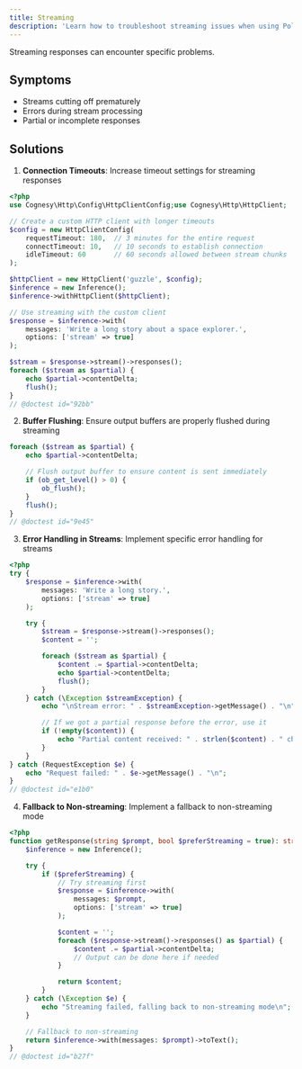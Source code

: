 ```yaml
---
title: Streaming
description: 'Learn how to troubleshoot streaming issues when using Polyglot.'
---
```


Streaming responses can encounter specific problems.

## Symptoms

- Streams cutting off prematurely
- Errors during stream processing
- Partial or incomplete responses

## Solutions

1. **Connection Timeouts**: Increase timeout settings for streaming responses

```php
<?php
use Cognesy\Http\Config\HttpClientConfig;use Cognesy\Http\HttpClient;

// Create a custom HTTP client with longer timeouts
$config = new HttpClientConfig(
    requestTimeout: 180,  // 3 minutes for the entire request
    connectTimeout: 10,   // 10 seconds to establish connection
    idleTimeout: 60       // 60 seconds allowed between stream chunks
);

$httpClient = new HttpClient('guzzle', $config);
$inference = new Inference();
$inference->withHttpClient($httpClient);

// Use streaming with the custom client
$response = $inference->with(
    messages: 'Write a long story about a space explorer.',
    options: ['stream' => true]
);

$stream = $response->stream()->responses();
foreach ($stream as $partial) {
    echo $partial->contentDelta;
    flush();
}
// @doctest id="92bb"
```

2. **Buffer Flushing**: Ensure output buffers are properly flushed during streaming
```php
foreach ($stream as $partial) {
    echo $partial->contentDelta;

    // Flush output buffer to ensure content is sent immediately
    if (ob_get_level() > 0) {
        ob_flush();
    }
    flush();
}
// @doctest id="9e45"
```

3. **Error Handling in Streams**: Implement specific error handling for streams
```php
<?php
try {
    $response = $inference->with(
        messages: 'Write a long story.',
        options: ['stream' => true]
    );

    try {
        $stream = $response->stream()->responses();
        $content = '';

        foreach ($stream as $partial) {
            $content .= $partial->contentDelta;
            echo $partial->contentDelta;
            flush();
        }
    } catch (\Exception $streamException) {
        echo "\nStream error: " . $streamException->getMessage() . "\n";

        // If we got a partial response before the error, use it
        if (!empty($content)) {
            echo "Partial content received: " . strlen($content) . " characters\n";
        }
    }
} catch (RequestException $e) {
    echo "Request failed: " . $e->getMessage() . "\n";
}
// @doctest id="e1b0"
```

4. **Fallback to Non-streaming**: Implement a fallback to non-streaming mode
```php
<?php
function getResponse(string $prompt, bool $preferStreaming = true): string {
    $inference = new Inference();

    try {
        if ($preferStreaming) {
            // Try streaming first
            $response = $inference->with(
                messages: $prompt,
                options: ['stream' => true]
            );

            $content = '';
            foreach ($response->stream()->responses() as $partial) {
                $content .= $partial->contentDelta;
                // Output can be done here if needed
            }

            return $content;
        }
    } catch (\Exception $e) {
        echo "Streaming failed, falling back to non-streaming mode\n";
    }

    // Fallback to non-streaming
    return $inference->with(messages: $prompt)->toText();
}
// @doctest id="b27f"
```
